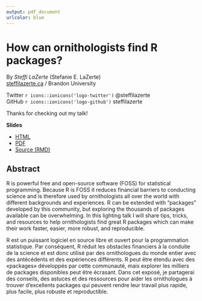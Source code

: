 ```yaml
---
output: pdf_document
urlcolor: blue
---
```


# How can ornithologists find R packages?

By *Steffi LaZerte* (Stefanie E. LaZerte)    
[steffilazerte.ca](https://steffilazerte.ca) / Brandon University  

Twitter `r icons::ionicons('logo-twitter')` @steffilazerte  
GitHub `r icons::ionicons('logo-github')` steffilazerte  


Thanks for checking out my talk!

**Slides**  

- [HTML](https://steffilazerte.ca/Presentations/2021-08%20AOS%7CSOC%20-%20R%20Symposium/AOS_SCO_2021_LaZerte.html)
- [PDF](https://steffilazerte.ca/Presentations/2021-08%20AOS%7CSOC%20-%20R%20Symposium/AOS_SCO_2021_LaZerte.pdf)
- [Source (RMD)](https://github.com/steffilazerte/Presentations/tree/master/2021-08%20AOS%7CSOC%20-%20R%20Symposium)

## Abstract

R is powerful free and open-source software (FOSS) for statistical programming. Because R is FOSS it reduces financial barriers to conducting science and is therefore used by ornithologists all over the world with different backgrounds and experiences. R can be extended with “packages” developed by this community, but exploring the thousands of packages available can be overwhelming. In this lighting talk I will share tips, tricks, and resources to help ornithologists find great R packages which can make their work faster, easier, more robust, and reproducible.


R est un puissant logiciel en source libre et ouvert pour la programmation statistique. Par conséquent, R réduit les obstacles financiers à la conduite de la science et est donc utilisé par des ornithologues du monde entier avec des antécédents et des expériences différents. R peut être étendu avec des «packages» développés par cette communauté, mais explorer les milliers de packages disponibles peut être écrasant. Dans cet exposé, je partagerai des conseils, des astuces et des ressources pour aider les ornithologues à trouver d'excellents packages qui peuvent rendre leur travail plus rapide, plus facile, plus robuste et reproductible.
